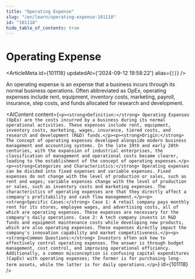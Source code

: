 ```yaml
---
title: "Operating Expense"
slug: "/en/learn/operating-expense-101118"
id: "101118"
hide_table_of_contents: true
---
```



# Operating Expense

<ArticleMeta id={101118} updatedAt={'2024-09-12 19:58:22'} alias={`[]`} />
<div className='border-solid border-b border-t-0 my-4 border-[var(--ifm-color-gray-300)]' />

An operating expense is an expense that a business incurs through its normal business operations. Often abbreviated as OpEx, operating expenses include rent, equipment, inventory costs, marketing, payroll, insurance, step costs, and funds allocated for research and development.

<AIContent content={`<p><strong>Definition:</strong> Operating Expenses (OpEx) are the costs incurred by a business during its normal operational activities. These expenses include rent, equipment, inventory costs, marketing, wages, insurance, tiered costs, and research and development (R&D) funds.</p><p><strong>Origin:</strong> The concept of operating expenses developed alongside modern business management and accounting systems. In the late 19th and early 20th centuries, with the expansion of industrial enterprises, the classification of management and operational costs became clearer, leading to the establishment of the concept of operating expenses.</p><p><strong>Categories and Characteristics:</strong> Operating expenses can be divided into fixed expenses and variable expenses. Fixed expenses do not change with the level of production or sales, such as rent and wages; variable expenses change with the level of production or sales, such as inventory costs and marketing expenses. The characteristics of operating expenses are that they directly affect a company's profitability and cash flow management.</p><p><strong>Specific Cases:</strong> Case 1: A retail company pays monthly rent for its stores, employee wages, and advertising costs, all of which are operating expenses. These expenses are necessary for the company's daily operations. Case 2: A tech company invests in R&D funds and equipment maintenance costs while developing new products, which are also operating expenses. These expenses directly impact the company's innovation capability and market competitiveness.</p><p><strong>Common Questions:</strong> Investors often ask how to effectively control operating expenses. The answer is through budget management, cost control, and improving operational efficiency. Additionally, a common misconception is confusing capital expenditures (CapEx) with operating expenses; the former is for purchasing long-term assets, while the latter is for daily operations.</p>`} id={101118} />
